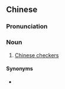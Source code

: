 ==Chinese==
{{zh-forms|type=21}}

===Pronunciation===
{{zh-pron
|c=bo1 zi2 kei4-2
|cat=n
}}

===Noun===
{{zh-noun}}

# {{lb|zh|Cantonese}} [[Chinese checkers]]

====Synonyms====
* {{zh-l|跳棋}}

{{zh-cat|Board games}}